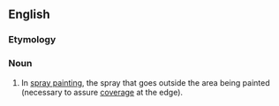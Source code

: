 ==English==

===Etymology===
{{prefix|over|spray|lang=en}}

===Noun===
{{en-noun}}

# In [[spray painting]], the spray that goes outside the area being painted (necessary to assure [[coverage]] at the edge).